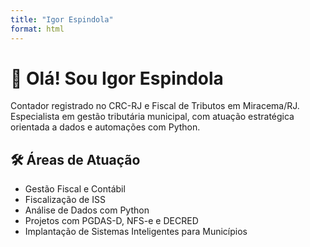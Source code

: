 ```yaml
---
title: "Igor Espindola"
format: html
---
```


# 👋 Olá! Sou Igor Espindola

Contador registrado no CRC-RJ e Fiscal de Tributos em Miracema/RJ. Especialista em gestão tributária municipal, com atuação estratégica orientada a dados e automações com Python.

## 🛠️ Áreas de Atuação

- Gestão Fiscal e Contábil
- Fiscalização de ISS
- Análise de Dados com Python
- Projetos com PGDAS-D, NFS-e e DECRED
- Implantação de Sistemas Inteligentes para Municípios
